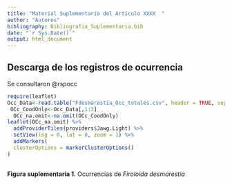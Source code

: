 ```yaml
---
title: "Material Suplementario del Artículo XXXX  "
author: "Autores"
bibliography: Bibliografia_Suplementaria.bib  
date: "`r Sys.Date()`"
output: html_document
---
```


## Descarga de los registros de ocurrencia

Se consultaron @rspocc




```r
require(leaflet)
Occ_Data<-read.table("Fdesmarestia_Occ_totales.csv", header = TRUE, sep=",")
 OCc_CoodOnly<-Occ_Data[,1:3]
  OCc_na.omit<-na.omit(OCc_CoodOnly)
leaflet(OCc_na.omit) %>%
  addProviderTiles(providers$Jawg.Light) %>%
  setView(lng = 0, lat = 0, zoom = 1) %>%
  addMarkers(
  clusterOptions = markerClusterOptions()
)
 
```
**Figura suplementaria 1.** Ocurrencias de *Firoloida desmarestia* 
